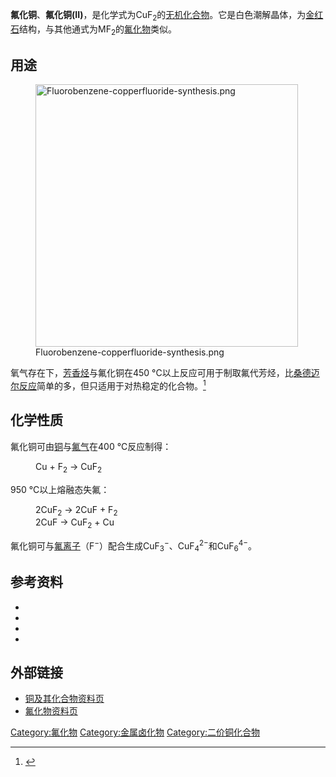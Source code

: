 {{Chembox
|   Name = 氟化铜
|   ImageFile = Copper(II)-fluoride-unit-cell-3D-balls.png
<!-- | ImageSize = 200px -->
|   ImageName = 氟化铜晶胞
|   ImageFile1 = Copper(II)-fluoride-layer-3D-balls.png
<!-- | ImageSize1 = 200px  -->
|   ImageName1 = 晶胞的一层
|   ImageFile2 = Copper(II)-fluoride-layers-3D-balls.png
<!-- | ImageSize2 = 200px  -->
|   ImageName2 = 晶胞的两层
|   ImageFile3 = Fluorid měďnatý.PNG
<!-- | ImageSize3 = 200px  -->
|   ImageName3 = 氟化铜
|   IUPACName = Copper difluoride
|   OtherNames = 氟化铜(II)
| Section1 = {{Chembox Identifiers
| CASNo = 7789-19-7
| CASNo_Ref = {{cascite|correct|??}}
| CASNo1 = 13454-88-1
| CASNo1_Comment =  (dihydrate)
| CASNo1_Ref = {{cascite|changed|??}}
|  ChemSpiderID_Ref  = {{chemspidercite|correct|chemspider}}|  ChemSpiderID  =  74214
|  InChI  =  1/Cu.2FH/h;2*1H/q+2;;/p-2
|  InChIKey  =  GWFAVIIMQDUCRA-NUQVWONBAF
|  SMILES  =  [Cu+2].[F-].[F-]
|  StdInChI_Ref  = {{stdinchicite|correct|chemspider}}|  StdInChI  =  1S/Cu.2FH/h;2*1H/q+2;;/p-2
|  StdInChIKey_Ref  = {{stdinchicite|correct|chemspider}}|  StdInChIKey  =  GWFAVIIMQDUCRA-UHFFFAOYSA-L
|  PubChem  =  82236
}}
| Section2 = {{Chembox Properties
|   Formula = [[铜|Cu]][[氟|F]]<sub>2</sub>
|   MolarMass = 101.543 
|   Appearance = 白色晶体粉末<br />水合物为蓝色单斜结晶
|   Density = 4.2 g/cm³ (固)<!-- UAkron lists 4.23-->
|   Solvent = 其他溶剂
|   SolubleOther = 能溶于[[醇|醇]]和[[酸|酸]]类，微溶于[[水|水]]，溶于[[丙酮|丙酮]]和[[氨水|氨水]]<ref>《元素单质化学反应手册》P768</ref>
|   MeltingPt = 836 °C (1109 ± 5 K)<!--785 °C (under nitrogen) UAkron lists 855 °C-->
|   BoilingPt = 1676 °C<!--UAkron lists 955 °C-->
  }}
| Section8 = {{Chembox Related
|   OtherAnions = [[溴化铜|溴化铜]]<br />[[氯化铜|氯化铜]]
|   OtherCations = [[二氟化银|二氟化银]]<br />[[氟化钴|氟化钴]]<br />[[氟化亚铜|氟化亚铜]]
  }}
}}

'''氟化铜'''、'''氟化铜(II)'''，是化学式为CuF<sub>2</sub>的[[无机化合物|无机化合物]]。它是白色潮解晶体，为[[金红石|金红石]]结构，与其他通式为MF<sub>2</sub>的[[氟化物|氟化物]]类似。

== 用途 ==
[[File:Fluorobenzene-copperfluoride-synthesis.png|420px]]

氧气存在下，[[芳香烃|芳香烃]]与氟化铜在450 °C以上反应可用于制取氟代芳烃，比[[桑德迈尔反应|桑德迈尔反应]]简单的多，但只适用于对热稳定的化合物。<ref>{{cite journal | author= M. A. Subramanian, L. E. Manzer| title= A "Greener" Synthetic Route for Fluoroaromatics via Copper (II) Fluoride | journal= [[Science|Science]]  | year=2002 | volume=297 | pages= 1665|doi = 10.1126/science.1076397}}</ref>

== 化学性质 ==
氟化铜可由[[铜|铜]]与[[氟气|氟气]]在400 °C反应制得：
: Cu + F<sub>2</sub> → CuF<sub>2</sub>

950 °C以上熔融态失氟：
: 2CuF<sub>2</sub> → 2CuF + F<sub>2</sub>
: 2CuF → CuF<sub>2</sub> + Cu

氟化铜可与[[氟离子|氟离子]]（F<sup>−</sup>）配合生成CuF<sub>3</sub><sup>−</sup>、CuF<sub>4</sub><sup>2−</sup>和CuF<sub>6</sub><sup>4−</sup>。

== 参考资料 ==
{{reflist}}
* {{cite journal | author= C. Billy, H. M. Haendler| title= The Crystal Structure of Copper(II) Fluoride | journal= [[Journal_of_the_American_Chemical_Society|Journal of the American Chemical Society]]  | year=1957 | volume=79 | pages= 1049-51|doi = 10.1021/ja01562a011}}
* {{cite journal | author= P. C. de Mello, M. Hehenberg, S. Larson, M. Zerner| title= Studies of the electronic structure of copper fluorides and copper chlorides | journal= [[Journal_of_the_American_Chemical_Society|Journal of the American Chemical Society]]  | year=1980 | volume=102 | pages= 1278-1288|doi =10.1021/ja00524a010 }}
* {{cite journal | author= H. M. Haendler, L. H. Towle, E. F. Bennett, W. L. Patterson| title=
The Reaction of Fluorine with Copper and Some of its Compounds. Some Properties of Copper(II) Fluoride | journal= [[Journal_of_the_American_Chemical_Society|Journal of the American Chemical Society]]  | year=1954 | volume=76 | pages= 2178 - 2179|doi =10.1021/ja01637a039 }}
* {{cite journal | author= T. C. Ehlert, J. S. Wang| title= Thermochemistry of the copper fluorides | journal= [[Journal_of_Physical_Chemistry|Journal of Physical Chemistry]]  | year=1977 | volume=81 | pages= 2069 - 2073|doi = 10.1021/j100537a005}}</div>

== 外部链接 ==
* [https://web.archive.org/web/20080302034606/http://www.npi.gov.au/database/substance-info/profiles/27.html 铜及其化合物资料页]
* [https://web.archive.org/web/20060116134617/http://www.npi.gov.au/database/substance-info/profiles/44.html 氟化物资料页]
{{Copper compounds}}
{{氟化物}}
[[Category:氟化物|Category:氟化物]]
[[Category:金属卤化物|Category:金属卤化物]]
[[Category:二价铜化合物|Category:二价铜化合物]]